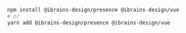 ```bash
npm install @ibrains-design/presence @ibrains-design/vue
# or
yarn add @ibrains-design/presence @ibrains-design/vue
```
